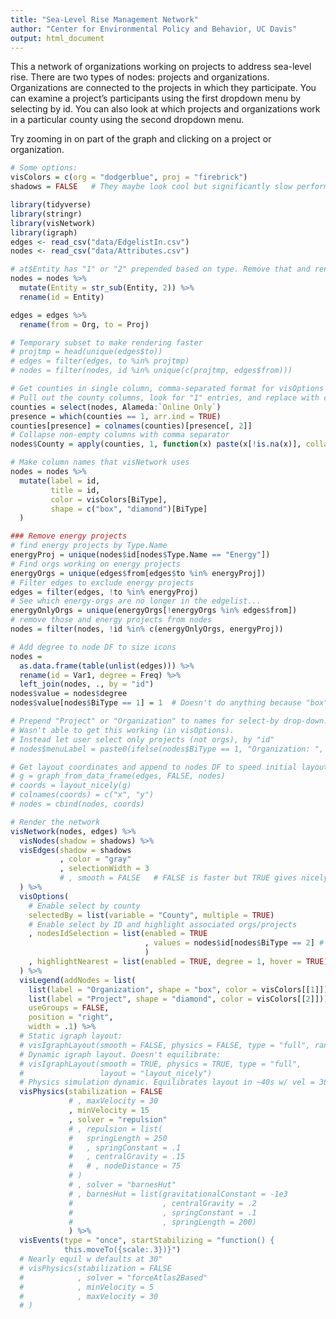 ```yaml
---
title: "Sea-Level Rise Management Network"
author: "Center for Environmental Policy and Behavior, UC Davis"
output: html_document
---
```


This a network of organizations working on projects to address sea-level rise. There are two types of nodes: projects and organizations. Organizations are connected to the projects in which they participate. You can examine a project's participants using the first dropdown menu by selecting by id. You can also look at which projects and organizations work in a particular county using the second dropdown menu. 

Try zooming in on part of the graph and clicking on a project or organization.

```r
# Some options:
visColors = c(org = "dodgerblue", proj = "firebrick")
shadows = FALSE   # They maybe look cool but significantly slow performance

library(tidyverse)
library(stringr)
library(visNetwork)
library(igraph)
edges <- read_csv("data/EdgelistIn.csv")
nodes <- read_csv("data/Attributes.csv")

# at$Entity has "1" or "2" prepended based on type. Remove that and rename "id"
nodes = nodes %>%
  mutate(Entity = str_sub(Entity, 2)) %>%
  rename(id = Entity)

edges = edges %>%
  rename(from = Org, to = Proj)

# Temporary subset to make rendering faster
# projtmp = head(unique(edges$to))
# edges = filter(edges, to %in% projtmp)
# nodes = filter(nodes, id %in% unique(c(projtmp, edges$from)))

# Get counties in single column, comma-separated format for visOptions
# Pull out the county columns, look for "1" entries, and replace with colnames
counties = select(nodes, Alameda:`Online Only`) 
presence = which(counties == 1, arr.ind = TRUE)
counties[presence] = colnames(counties)[presence[, 2]]
# Collapse non-empty columns with comma separator
nodes$County = apply(counties, 1, function(x) paste(x[!is.na(x)], collapse = ", "))

# Make column names that visNetwork uses
nodes = nodes %>%
  mutate(label = id,
         title = id,
         color = visColors[BiType],
         shape = c("box", "diamond")[BiType]
  )

### Remove energy projects
# find energy projects by Type.Name
energyProj = unique(nodes$id[nodes$Type.Name == "Energy"])  
# Find orgs working on energy projects
energyOrgs = unique(edges$from[edges$to %in% energyProj])  
# Filter edges to exclude energy projects
edges = filter(edges, !to %in% energyProj)
# See which energy-orgs are no longer in the edgelist...
energyOnlyOrgs = unique(energyOrgs[!energyOrgs %in% edges$from])
# remove those and energy projects from nodes
nodes = filter(nodes, !id %in% c(energyOnlyOrgs, energyProj))

# Add degree to node DF to size icons
nodes = 
  as.data.frame(table(unlist(edges))) %>%
  rename(id = Var1, degree = Freq) %>%
  left_join(nodes, ., by = "id")
nodes$value = nodes$degree 
nodes$value[nodes$BiType == 1] = 1  # Doesn't do anything because "box" doesn't take a size.

# Prepend "Project" or "Organization" to names for select-by drop-down.
# Wasn't able to get this working (in visOptions). 
# Instead let user select only projects (not orgs), by "id"
# nodes$menuLabel = paste0(ifelse(nodes$BiType == 1, "Organization: ", "Project: "), nodes$id)

# Get layout coordinates and append to nodes DF to speed initial layout
# g = graph_from_data_frame(edges, FALSE, nodes)
# coords = layout_nicely(g)
# colnames(coords) = c("x", "y")
# nodes = cbind(nodes, coords)


```

```r
# Render the network
visNetwork(nodes, edges) %>%
  visNodes(shadow = shadows) %>%
  visEdges(shadow = shadows
           , color = "gray"
           , selectionWidth = 3
           # , smooth = FALSE   # FALSE is faster but TRUE gives nicely curved edges. Doesn't apply for igraph layout
  ) %>%
  visOptions(
    # Enable select by county
    selectedBy = list(variable = "County", multiple = TRUE)
    # Enable select by ID and highlight associated orgs/projects
    , nodesIdSelection = list(enabled = TRUE 
                              , values = nodes$id[nodes$BiType == 2] # values = "menuLabel" doesn't work
                              )
    , highlightNearest = list(enabled = TRUE, degree = 1, hover = TRUE)
  ) %>%
  visLegend(addNodes = list(
    list(label = "Organization", shape = "box", color = visColors[[1]]),
    list(label = "Project", shape = "diamond", color = visColors[[2]])),
    useGroups = FALSE,
    position = "right",
    width = .1) %>%
  # Static igraph layout:
  # visIgraphLayout(smooth = FALSE, physics = FALSE, type = "full", randomSeed = 95616)
  # Dynamic igraph layout. Doesn't equilibrate:
  # visIgraphLayout(smooth = TRUE, physics = TRUE, type = "full",
  #                 layout = "layout_nicely")
  # Physics simulation dynamic. Equilibrates layout in ~40s w/ vel = 30/15
  visPhysics(stabilization = FALSE
             # , maxVelocity = 30
             , minVelocity = 15
             , solver = "repulsion"
             # , repulsion = list(
             #   springLength = 250
             #   , springConstant = .1
             #   , centralGravity = .15
             #   # , nodeDistance = 75
             # )
             # , solver = "barnesHut"
             # , barnesHut = list(gravitationalConstant = -1e3
             #                    , centralGravity = .2
             #                    , springConstant = .1
             #                    , springLength = 200)
             ) %>%
  visEvents(type = "once", startStabilizing = "function() {
            this.moveTo({scale:.3})}") 
  # Nearly equil w defaults at 30"
  # visPhysics(stabilization = FALSE
  #            , solver = "forceAtlas2Based"
  #            , minVelocity = 5
  #            , maxVelocity = 30
  # )
```


